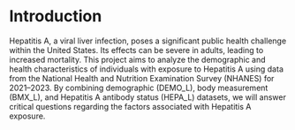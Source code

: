 # Introduction
Hepatitis A, a viral liver infection, poses a significant public health challenge within the United States. Its effects can be severe in adults, leading to increased mortality. This project aims to analyze the demographic and health characteristics of individuals with exposure to Hepatitis A using data from the National Health and Nutrition Examination Survey (NHANES) for 2021–2023. By combining demographic (DEMO_L), body measurement (BMX_L), and Hepatitis A antibody status (HEPA_L) datasets, we will answer critical questions regarding the factors associated with Hepatitis A exposure.